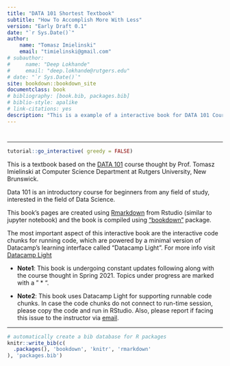 ```yaml
--- 
title: "DATA 101 Shortest Textbook"
subtitle: "How To Accomplish More With Less"
version: "Early Draft 0.1"
date: "`r Sys.Date()`"
author: 
    name: "Tomasz Imielinski"
    email: "timielinski@gmail.com"
# subauthor: 
#     name: "Deep Lokhande"
#     email: "deep.lokhande@rutgers.edu"
# date: "`r Sys.Date()`"
site: bookdown::bookdown_site
documentclass: book
# bibliography: [book.bib, packages.bib]
# biblio-style: apalike
# link-citations: yes
description: "This is a example of a interactive book for DATA 101 Course thought by Prof. Tomasz Imielinski (http://data101.cs.rutgers.edu/) Find the demo site at (https://dev7796.github.io/Data101/) Published using Bookdown for R."
---
```




# {-}

---

<!-- <script src=https://cdn.datacamp.com/datacamp-light-latest.min.js></script> -->
<script src="files/js/dcl.js"></script>


```r
tutorial::go_interactive( greedy = FALSE)

```

<!-- <span style="color: red;background-color: lightgrey;font-size: 25px;">NOTE: THE DATACAMP SERVER ARE CURRENTLY DOWN. PLEASE COPY PASTE THE CODE IN RSTUDIO TO RUN OFFLINE. WE'LL TRY TO GET THE SITE WORKING AGAIN SHORTLY.</span> -->
<!-- <!-- **$\color{red}{\text{{NOTE: THE DATACAMP SERVER ARE CURRENTLY DOWN. PLEASE COPY PASTE THE CODE IN RSTUDIO TO RUN OFFLINE. WE'LL TRY TO GET THE SITE WORKING AGAIN SHORTLY.}}}$** -->


This is a textbook based on the [DATA 101](http://data101.cs.rutgers.edu/) course thought by Prof. Tomasz Imielinski at Computer Science Department at Rutgers University, New Brunswick.

Data 101 is an introductory course for beginners from any field of study, interested in the field of Data Science. 

<!-- _Acknowledgment_: We thank the significant contributions of **[Deep Lokhande](deeplokhande.github.io)** towards building this book. -->

This book's pages are created using [Rmarkdown](https://rmarkdown.rstudio.com/) from Rstudio (similar to jupyter notebook) and the book is compiled using ["bookdown"](https://cran.r-project.org/web/packages/bookdown/index.html) package.

The most important aspect of this interactive book are the interactive code chunks for running code, which are powered by a minimal version of Datacamp's learning interface called "Datacamp Light". For more info visit [Datacamp Light](https://github.com/datacamp/datacamp-light)

- **Note1**: This book is undergoing constant updates following along with the course thought in Spring 2021. Topics under progress are marked with a " * ".

- **Note2**: This book uses Datacamp Light for supporting runnable code chunks. In case the code chunks do not connect to run-time session, please copy the code and run in RStudio. Also, please report if facing this issue to the instructor via [email](mailto:timielinski@gmail.com).

---





<!-- **FIRST FEW PAGES CAN BE SKIPPED. JUMP TO RECITAION 3 FOR DEMO** -->

<!-- This is a _sample_ book written in **Markdown**. You can use anything that Pandoc's Markdown supports, e.g., a math equation $a^2 + b^2 = c^2$. -->

<!-- The **bookdown** package can be installed from CRAN or Github: -->

<!-- ```{r eval=FALSE} -->
<!-- install.packages("bookdown") -->
<!-- # or the development version -->
<!-- # devtools::install_github("rstudio/bookdown") -->
<!-- ``` -->

<!-- Remember each Rmd file contains one and only one chapter, and a chapter is defined by the first-level heading `#`. -->

<!-- To compile this example to PDF, you need XeLaTeX. You are recommended to install TinyTeX (which includes XeLaTeX): <https://yihui.org/tinytex/>. -->

```r
# automatically create a bib database for R packages
knitr::write_bib(c(
  .packages(), 'bookdown', 'knitr', 'rmarkdown'
), 'packages.bib')
```
